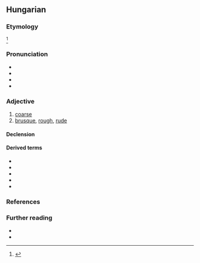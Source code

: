 ==Hungarian==

===Etymology===
{{unknown|hu|title=Of unknown origin.}}<ref>{{R:Zaicz 2006}}</ref>

===Pronunciation===
* {{hu-IPA}}
* {{audio|hu|Hu-durva.ogg|Audio}}
* {{hyphenation|hu|dur|va}}
* {{rhymes|hu|vɒ|s=2}}

===Adjective===
{{hu-adj|comp=durvább}}

# [[coarse]] {{gloss|of inferior quality}}
# [[brusque]], [[rough]], [[rude]]

====Declension====
{{hu-infl-nom|durvá|o}}

====Derived terms====
* {{l|hu|durván}}
* {{l|hu|durvaság}}
* {{l|hu|durváskodik}}
* {{l|hu|durvít}}
* {{l|hu|durvul}}

===References===
<references/>

===Further reading===
* {{R:ErtSz}}
* {{R:Nagyszotar}}